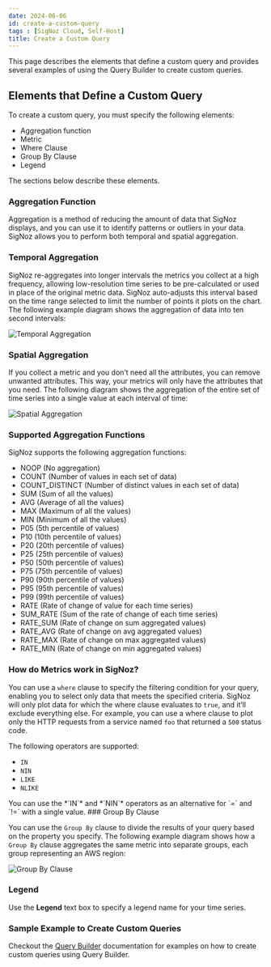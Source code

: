 ```yaml
---
date: 2024-06-06
id: create-a-custom-query
tags : [SigNoz Cloud, Self-Host]
title: Create a Custom Query
---
```




This page describes the elements that define a custom query and provides several examples of using the Query Builder to create custom queries.

## Elements that Define a Custom Query

To create a custom query, you must specify the following elements:

- Aggregation function
- Metric
- Where Clause
- Group By Clause
- Legend

The sections below describe these elements.

### Aggregation Function

Aggregation is a method of reducing the amount of data that SigNoz displays, and you can use it to identify patterns or outliers in your data. SigNoz allows you to perform both temporal and spatial aggregation.

### Temporal Aggregation

SigNoz re-aggregates into longer intervals the metrics you collect at a high frequency, allowing low-resolution time series to be pre-calculated or used in place of the original metric data. SigNoz auto-adjusts this interval based on the time range selected to limit the number of points it plots on the chart. The following example diagram shows the aggregation of data into ten second intervals:

![Temporal Aggregation](/img/docs/temporal_aggregation.webp)

### Spatial Aggregation

If you collect a metric and you don’t need all the attributes, you can remove unwanted attributes. This way, your metrics will only have the attributes that you need. The following diagram shows the aggregation of the entire set of time series into a single value at each interval of time:

![Spatial Aggregation](/img/docs/spatial_aggregation.webp)

### Supported Aggregation Functions

SigNoz supports the following aggregation functions:

- NOOP (No aggregation)
- COUNT (Number of values in each set of data)
- COUNT_DISTINCT (Number of distinct values in each set of data)
- SUM (Sum of all the values)
- AVG (Average of all the values)
- MAX (Maximum of all the values)
- MIN (Minimum of all the values)
- P05 (5th percentile of values)
- P10 (10th percentile of values)
- P20 (20th percentile of values)
- P25 (25th percentile of values)
- P50 (50th percentile of values)
- P75 (75th percentile of values)
- P90 (90th percentile of values)
- P95 (95th percentile of values)
- P99 (99th percentile of values)
- RATE (Rate of change of value for each time series)
- SUM_RATE (Sum of the rate of change of each time series)
- RATE_SUM (Rate of change on sum aggregated values)
- RATE_AVG (Rate of change on avg aggregated values)
- RATE_MAX (Rate of change on max aggregated values)
- RATE_MIN (Rate of change on min aggregated values)


### How do Metrics work in SigNoz?

<MetricsDefinition />

You can use a `where` clause to specify the filtering condition for your query, enabling you to select only data that meets the specified criteria. SigNoz will only plot data for which the where clause evaluates to `true`, and it’ll exclude everything else. For example, you can use a where clause to plot only the HTTP requests from a service named `foo`  that returned a `500` status code.

The following operators are supported:

- `IN`
- `NIN`
- `LIKE`
- `NLIKE`

<Admonition>
You can use the *`IN`* and *`NIN`* operators as an alternative for `=` and `!=` with a single value.
</Admonition>
### Group By Clause

You can use the `Group By` clause to divide the results of your query based on the property you specify. The following example diagram shows how a `Group By` clause aggregates the same metric into separate groups, each group representing an AWS region:

![Group By Clause](/img/docs/aggregation_by_region.webp)

### Legend

Use the **Legend** text box to specify a legend name for your time series.

### Sample Example to Create Custom Queries

Checkout the [Query Builder](https://signoz.io/docs/userguide/query-builder/) documentation for examples on how to create
custom queries using Query Builder.